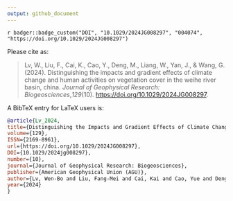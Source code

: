 ```yaml
---
output: github_document
---
```


<!-- badges: start -->

`r badger::badge_custom("DOI", "10.1029/2024JG008297", "004074", "https://doi.org/10.1029/2024JG008297")`

<!-- badges: end -->

Please cite as:

> Lv, W., Liu, F., Cai, K., Cao, Y., Deng, M., Liang, W., Yan, J., & Wang, G. (2024). Distinguishing the impacts and gradient effects of climate change and human activities on vegetation cover in the weihe river basin, china.
> *Journal of Geophysical Research: Biogeosciences*,*129*(10).
> <https://doi.org/10.1029/2024JG008297>.

A BibTeX entry for LaTeX users is:

``` bib
@article{Lv_2024, 
title={Distinguishing the Impacts and Gradient Effects of Climate Change and Human Activities on Vegetation Cover in the Weihe River Basin, China}, 
volume={129}, 
ISSN={2169-8961}, 
url={https://doi.org/10.1029/2024JG008297}, 
DOI={10.1029/2024jg008297}, 
number={10}, 
journal={Journal of Geophysical Research: Biogeosciences}, 
publisher={American Geophysical Union (AGU)}, 
author={Lv, Wen‐Bo and Liu, Fang‐Mei and Cai, Kai and Cao, Yue and Deng, Meng‐Ling and Liang, Wei and Yan, Jian‐Wu and Wang, Guang‐Yu}, 
year={2024}
}
```